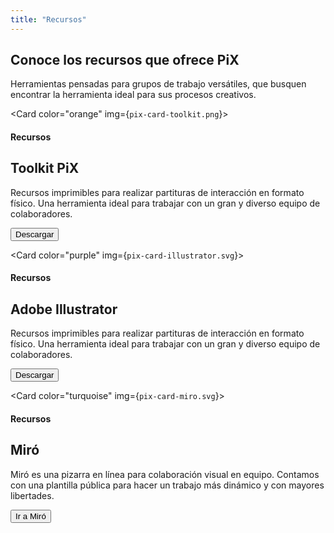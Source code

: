 ```yaml
---
title: "Recursos"
---
```


<Card color="white">
  <h2 className="card-title">Conoce los recursos que ofrece PiX</h2>
  <p>
    Herramientas pensadas para grupos de trabajo versátiles, que busquen encontrar la herramienta ideal para sus procesos creativos.
  </p>
</Card>

<Card color="orange" img={`pix-card-toolkit.png`}>
  <h4>Recursos</h4>
  <h2 className="card-title">Toolkit PiX</h2>
  <p>
    Recursos imprimibles para realizar partituras de interacción en formato físico.  Una herramienta ideal para trabajar con un gran y diverso equipo de colaboradores.
  </p>
  <Button type="dark" size="lg" to="#">Descargar</Button>
</Card>

<Card color="purple" img={`pix-card-illustrator.svg`}>
  <h4>Recursos</h4>
  <h2 className="card-title">Adobe Illustrator</h2>
  <p>
    Recursos imprimibles para realizar partituras de interacción en formato físico.  Una herramienta ideal para trabajar con un gran y diverso equipo de colaboradores.
  </p>
  <Button type="dark" size="lg" to="#">Descargar</Button>
</Card>

<Card color="turquoise" img={`pix-card-miro.svg`}>
  <h4>Recursos</h4>
  <h2 className="card-title">Miró</h2>
  <p>
    Miró es una pizarra en línea para colaboración visual en equipo. Contamos con una plantilla pública para hacer un trabajo más dinámico y con mayores libertades.
  </p>
  <Button type="dark" size="lg" to="#">Ir a Miró</Button>
</Card>